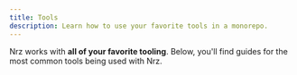 ```yaml
---
title: Tools
description: Learn how to use your favorite tools in a monorepo.
---
```



Nrz works with **all of your favorite tooling**. Below, you'll find guides for the most common tools being used with Nrz.

<Cards>
  <Card title="Biome" href="/repo/docs/guides/tools/biome" />
  <Card title="Docker" href="/repo/docs/guides/tools/docker" />
  <Card title="ESLint" href="/repo/docs/guides/tools/eslint" />
  <Card title="Jest" href="/repo/docs/guides/tools/jest" />
  <Card title="Prisma" href="/repo/docs/guides/tools/prisma" />
  <Card title="Storybook" href="/repo/docs/guides/tools/storybook" />
  <Card title="TypeScript" href="/repo/docs/guides/tools/typescript" />
  <Card title="Vitest" href="/repo/docs/guides/tools/vitest" />
</Cards>
